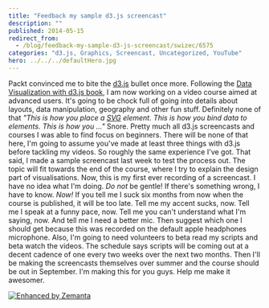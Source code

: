 ```yaml
---
title: "Feedback my sample d3.js screencast"
description: ""
published: 2014-05-15
redirect_from:
  - /blog/feedback-my-sample-d3-js-screencast/swizec/6575
categories: "d3.js, Graphics, Screencast, Uncategorized, YouTube"
hero: ../../../defaultHero.jpg
---
```


Packt convinced me to bite the [d3.js](http://protovis.org/ "D3.js") bullet once more. Following the [Data Visualization with d3.js book](http://www.packtpub.com/data-visualization-with-d3js/book), I am now working on a video course aimed at advanced users. It's going to be chock full of going into details about layouts, data manipulation, geography and other fun stuff. Definitely none of that _"This is how you place a [SVG](http://www.w3.org/Graphics/SVG/ "Scalable Vector Graphics") element. This is how you bind data to elements. This is how you ..."_ Snore. Pretty much all d3.js screencasts and courses I was able to find focus on beginners. There will be none of that here, I'm going to assume you've made at least three things with d3.js before tackling my videos. So roughly the same experience I've got. That said, I made a sample screencast last week to test the process out. The topic will fit towards the end of the course, where I try to explain the design part of visualisations. Now, this is my first ever recording of a screencast. I have no idea what I'm doing. _Do not_ be gentle! If there's something wrong, I have to know. _Now!_ If you tell me I suck six months from now when the course is published, it will be too late. Tell me my accent sucks, now. Tell me I speak at a funny pace, now. Tell me you can't understand what I'm saying, now. And tell me I need a better mic. Then suggest which one I should get because this was recorded on the default apple headphones microphone. Also, I'm going to need volunteers to beta read my scripts and beta watch the videos. The schedule says scripts will be coming out at a decent cadence of one every two weeks over the next two months. Then I'll be making the screencasts themselves over summer and the course should be out in September. I'm making this for you guys. Help me make it awesomer.

[![Enhanced by Zemanta](http://img.zemanta.com/zemified_e.png?x-id=be236c6a-a75f-4d2b-b773-b8c633e2d197)](http://www.zemanta.com/?px "Enhanced by Zemanta")
